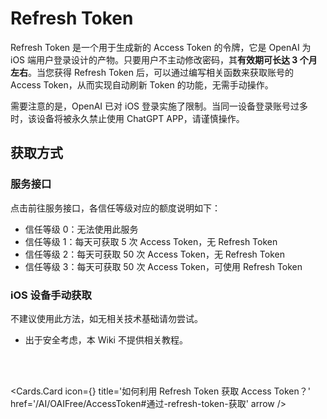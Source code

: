 <br></br>


# Refresh Token

Refresh Token 是一个用于生成新的 Access Token 的令牌，它是 OpenAI 为 iOS 端用户登录设计的产物。只要用户不主动修改密码，其**有效期可长达 3 个月左右**。当您获得 Refresh Token 后，可以通过编写相关函数来获取账号的 Access Token，从而实现自动刷新 Token 的功能，无需手动操作。

需要注意的是，OpenAI 已对 iOS 登录实施了限制。当同一设备登录账号过多时，该设备将被永久禁止使用 ChatGPT APP，请谨慎操作。

## 获取方式

### 服务接口

点击<Link href='https://token.oaifree.com/auth' target='_blank' className='text-blue-500'>前往服务接口</Link>，各信任等级对应的额度说明如下：
- 信任等级 0：无法使用此服务
- 信任等级 1：每天可获取 5 次 Access Token，无 Refresh Token
- 信任等级 2：每天可获取 50 次 Access Token，无 Refresh Token
- 信任等级 3：每天可获取 50 次 Access Token，可使用 Refresh Token

### iOS 设备手动获取
不建议使用此方法，如无相关技术基础请勿尝试。
- 出于安全考虑，本 Wiki 不提供相关教程。

<br></br>

<Cards.Card
  icon={<ThumbsUp animate/>}
  title='如何利用 Refresh Token 获取 Access Token？'
  href='/AI/OAIFree/AccessToken#通过-refresh-token-获取'
  arrow
/>
